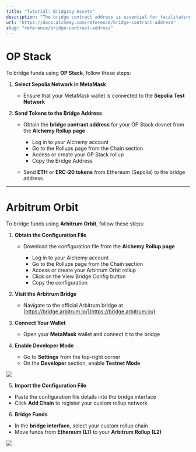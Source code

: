 ```yaml
---
title: "Tutorial: Bridging Assets"
description: "The bridge contract address is essential for facilitating communication and asset transfers between Layer 1 (L1) and Layer 2 (L2) networks"
url: "https://docs.alchemy.com/reference/bridge-contract-address"
slug: "reference/bridge-contract-address"
---
```


# OP Stack

To bridge funds using **OP Stack**, follow these steps:

1. **Select Sepolia Network in MetaMask**

   * Ensure that your MetaMask wallet is connected to the **Sepolia Test Network**

2. **Send Tokens to the Bridge Address**

   * Obtain the **bridge contract address** for your OP Stack devnet from the **Alchemy Rollup page**

     * Log in to your Alchemy account
     * Go to the Rollups page from the Chain section
     * Access or create your OP Stack rollup
     * Copy the Bridge Address

   * Send **ETH** or **ERC-20 tokens** from Ethereum (Sepolia) to the bridge address

***

# Arbitrum Orbit

To bridge funds using **Arbitrum Orbit**, follow these steps:

1. **Obtain the Configuration File**

   * Download the configuration file from the **Alchemy Rollup page**

     * Log in to your Alchemy account
     * Go to the Rollups page from the Chain section
     * Access or create your Arbitrum Orbit rollup
     * Click on the View Bridge Config button
     * Copy the configuration

2. **Visit the Arbitrum Bridge**

   * Navigate to the official Arbitrum bridge at [https://bridge.arbitrum.io/](https://bridge.arbitrum.io/)

3. **Connect Your Wallet**

   * Open your **MetaMask** wallet and connect it to the bridge

4. **Enable Developer Mode**

   * Go to **Settings** from the top-right corner
   * On the **Developer** section, enable **Testnet Mode**

![](c263fbb82bb318747837fc077c426d17c1e6b0eb7dd43759f4fc36ae63675f9a-Screenshot_2025-01-09_at_16.29.03.png)

5. **Import the Configuration File**

* Paste the configuration file details into the bridge interface
* Click **Add Chain** to register your custom rollup network

6. **Bridge Funds**

* In the **bridge interface**, select your custom rollup chain
* Move funds from **Ethereum (L1)** to your **Arbitrum Rollup (L2)**

![](de51c446cc59a7c37fa5efa953d6e52d379608caf10d1408e6cebccb9f070d70-Screenshot_2025-01-09_at_16.30.18.png)

